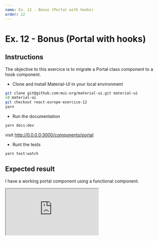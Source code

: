 ```yaml
---
name: Ex. 12 - Bonus (Portal with hooks)
order: 12
---
```


# Ex. 12 - Bonus (Portal with hooks)

## Instructions

The objective to this exercice is to migrate a Portal class component to a hook component.

- Clone and install Material-UI in your local environment
```sh
git clone git@github.com:mui-org/material-ui.git material-ui
cd material-ui
git checkout react-europe-exercice-12
yarn
```
- Run the documentation
```sh
yarn docs:dev
```
visit http://0.0.0.0:3000/components/portal

- Runt the tests
```sh
yarn test:watch
```

## Expected result

I have a working portal component using a functional component.

<iframe
  src="https://next.material-ui.com/components/portal/#simple-portal"
  style={{
    width: '100%',
    height: 500,
    border: 0,
    borderRadius: 4,
    overflow: 'hidden',
  }}
  sandbox="allow-modals allow-forms allow-popups allow-scripts allow-same-origin"
/>

## Help
